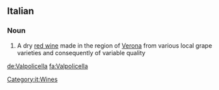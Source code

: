 ==Italian==

===Noun===
{{wikipedia|lang=it}}
{{head|it|noun}} {{m|inv}}

# A dry [[red wine]] made in the region of [[Verona]] from various local grape varieties and consequently of variable quality

[[Category:it:Wines]]
[[de:Valpolicella]]
[[fa:Valpolicella]]